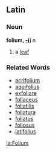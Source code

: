 ==Latin==
===Noun===
'''folium, [[Wiktionary Appendix:Latin second declension|-iī]]''' ''n''

#a [[leaf]]
===Related Words===
*[[acrifolium]]
*[[aquifolius]]
*[[exfoliare]]
*[[foliaceus]]
*[[foliatilis]]
*[[foliatura]]
*[[foliatus]]
*[[foliosus]]
*[[latifolius]]

[[la:Folium]]